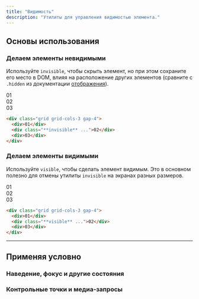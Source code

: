 ```yaml
---
title: "Видимость"
description: "Утилиты для управления видимостью элемента."
---
```




## Основы использования

### Делаем элементы невидимыми

Используйте `invisible`, чтобы скрыть элемент, но при этом сохраните его место в DOM, влияя на расположение других элементов (сравните с `.hidden` из документации [отображения](/docs/display#hidden)).

<Example>
  <div class="grid grid-cols-3 gap-4 font-mono text-white text-sm font-bold leading-6">
    <div class="p-4 flex items-center justify-center bg-cyan-500 shadow-lg rounded-lg">01</div>
    <div class="invisible p-4 flex items-center justify-center bg-cyan-500 shadow-lg rounded-lg">02</div>
    <div class="p-4 flex items-center justify-center bg-cyan-500 shadow-lg rounded-lg">03</div>
  </div>
</Example>

```html
<div class="grid grid-cols-3 gap-4">
  <div>01</div>
  <div class="**invisible** ...">02</div>
  <div>03</div>
</div>
```

### Делаем элементы видимыми

Используйте `visible`, чтобы сделать элемент видимым. Это в основном полезно для отмены утилиты `invisible` на экранах разных размеров.

<Example>
  <div class="grid grid-cols-3 gap-4 font-mono text-white text-sm font-bold leading-6">
    <div class="p-4 flex items-center justify-center bg-fuchsia-500 shadow-lg rounded-lg">01</div>
    <div class="visible p-4 flex items-center justify-center bg-fuchsia-500 shadow-lg rounded-lg">02</div>
    <div class="p-4 flex items-center justify-center bg-fuchsia-500 shadow-lg rounded-lg">03</div>
  </div>
</Example>

```html
<div class="grid grid-cols-3 gap-4">
  <div>01</div>
  <div class="**visible** ...">02</div>
  <div>03</div>
</div>
```

---

## <Heading ignore>Применяя условно</Heading>

### <Heading ignore>Наведение, фокус и другие состояния</Heading>

<HoverFocusAndOtherStates defaultClass="visible" featuredClass="invisible" />

### <Heading ignore>Контрольные точки и медиа-запросы</Heading>

<BreakpointsAndMediaQueries defaultClass="visible" featuredClass="invisible" />

